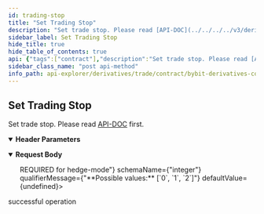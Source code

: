 ```yaml
---
id: trading-stop
title: "Set Trading Stop"
description: "Set trade stop. Please read [API-DOC](../../../../v3/derivatives/rest-contract/position/trading-stop#) first."
sidebar_label: Set Trading Stop
hide_title: true
hide_table_of_contents: true
api: {"tags":["contract"],"description":"Set trade stop. Please read [API-DOC](../../../../v3/derivatives/rest-contract/position/trading-stop#) first.","operationId":"trading-stop","parameters":[{"name":"apiKey","in":"header","description":"If not input, the default one will be used","required":false,"schema":{"type":"string"}},{"name":"secret","in":"header","description":"If not input, the default one will be used","required":false,"schema":{"type":"string"}}],"responses":{"200":{"description":"successful operation"}},"requestBody":{"content":{"application/json":{"schema":{"type":"object","properties":{"symbol":{"type":"string","description":"Symbol name"},"takeProfit":{"type":"string","description":"Take profit price","example":null},"stopLoss":{"type":"string","description":"Stop loss price","example":null},"tpSize":{"type":"string","description":"Take profit size","example":null},"slSize":{"type":"string","description":"Stop loss size","example":null},"tpTriggerBy":{"type":"string","description":"Take profit trigger price type","enum":["LastPrice","MarkPrice","IndexPrice"],"example":"MarkPrice"},"slTriggerBy":{"type":"string","description":"Stop loss trigger price type","enum":["LastPrice","MarkPrice","IndexPrice"],"example":"MarkPrice"},"trailingStop":{"type":"string","description":"Trailing stop","example":null},"activePrice":{"type":"string","description":"Trailing stop trigger price","example":null},"positionIdx":{"type":"integer","description":"Position index. 0=one-way-mode, 1=buy-hedge-mode, 2=sell-hedege-mode. <b>REQUIRED</b> for hedge-mode","enum":[0,1,2],"example":0}},"required":["symbol","positionIdx"]}}}},"method":"post","path":"/contract/v3/private/position/trading-stop","servers":[{"url":"https://api-testnet.bybit.com","description":"Testnet server"}],"jsonRequestBodyExample":{"symbol":"string","takeProfit":null,"stopLoss":null,"tpSize":null,"slSize":null,"tpTriggerBy":"MarkPrice","slTriggerBy":"MarkPrice","trailingStop":null,"activePrice":null,"positionIdx":0},"info":{"description":"Collection of derivatives - contract v3 Restul API, which covers USDT Perpetual, USDC Perpetual, Inverse Perpetual, Inverse Future and Option.\n","version":"3.0.0","title":"Bybit derivatives contract explorer"},"postman":{"name":"Set Trading Stop","description":{"content":"Set trade stop. Please read [API-DOC](../../../../v3/derivatives/rest-contract/position/trading-stop#) first.","type":"text/plain"},"url":{"path":["contract","v3","private","position","trading-stop"],"host":["{{baseUrl}}"],"query":[],"variable":[]},"header":[{"disabled":false,"description":{"content":"If not input, the default one will be used","type":"text/plain"},"key":"apiKey","value":""},{"disabled":false,"description":{"content":"If not input, the default one will be used","type":"text/plain"},"key":"secret","value":""},{"key":"Content-Type","value":"application/json"}],"method":"POST","body":{"mode":"raw","raw":"\"\"","options":{"raw":{"language":"json"}}}}}
sidebar_class_name: "post api-method"
info_path: api-explorer/derivatives/trade/contract/bybit-derivatives-contract-explorer
---
```



## Set Trading Stop



Set trade stop. Please read [API-DOC](../../../../v3/derivatives/rest-contract/position/trading-stop#) first.

<details style={{"marginBottom":"1rem"}} data-collapsed={false} open={true}><summary style={{}}><strong>Header Parameters</strong></summary><div><ul><ParamsItem className={"paramsItem"} param={{"name":"apiKey","in":"header","description":"If not input, the default one will be used","required":false,"schema":{"type":"string"}}}></ParamsItem><ParamsItem className={"paramsItem"} param={{"name":"secret","in":"header","description":"If not input, the default one will be used","required":false,"schema":{"type":"string"}}}></ParamsItem></ul></div></details><MimeTabs><TabItem label={"application/json"} value={"application/json-schema"}><details style={{}} data-collapsed={false} open={true}><summary style={{"textAlign":"left"}}><strong>Request Body</strong></summary><div style={{"textAlign":"left","marginLeft":"1rem"}}></div><ul style={{"marginLeft":"1rem"}}><SchemaItem collapsible={false} name={"symbol"} required={true} schemaDescription={"Symbol name"} schemaName={"string"} qualifierMessage={undefined} defaultValue={undefined}></SchemaItem><SchemaItem collapsible={false} name={"takeProfit"} required={false} schemaDescription={"Take profit price"} schemaName={"string"} qualifierMessage={undefined} defaultValue={undefined}></SchemaItem><SchemaItem collapsible={false} name={"stopLoss"} required={false} schemaDescription={"Stop loss price"} schemaName={"string"} qualifierMessage={undefined} defaultValue={undefined}></SchemaItem><SchemaItem collapsible={false} name={"tpSize"} required={false} schemaDescription={"Take profit size"} schemaName={"string"} qualifierMessage={undefined} defaultValue={undefined}></SchemaItem><SchemaItem collapsible={false} name={"slSize"} required={false} schemaDescription={"Stop loss size"} schemaName={"string"} qualifierMessage={undefined} defaultValue={undefined}></SchemaItem><SchemaItem collapsible={false} name={"tpTriggerBy"} required={false} schemaDescription={"Take profit trigger price type"} schemaName={"string"} qualifierMessage={"**Possible values:** [`LastPrice`, `MarkPrice`, `IndexPrice`]"} defaultValue={undefined}></SchemaItem><SchemaItem collapsible={false} name={"slTriggerBy"} required={false} schemaDescription={"Stop loss trigger price type"} schemaName={"string"} qualifierMessage={"**Possible values:** [`LastPrice`, `MarkPrice`, `IndexPrice`]"} defaultValue={undefined}></SchemaItem><SchemaItem collapsible={false} name={"trailingStop"} required={false} schemaDescription={"Trailing stop"} schemaName={"string"} qualifierMessage={undefined} defaultValue={undefined}></SchemaItem><SchemaItem collapsible={false} name={"activePrice"} required={false} schemaDescription={"Trailing stop trigger price"} schemaName={"string"} qualifierMessage={undefined} defaultValue={undefined}></SchemaItem><SchemaItem collapsible={false} name={"positionIdx"} required={true} schemaDescription={"Position index. 0=one-way-mode, 1=buy-hedge-mode, 2=sell-hedege-mode. <b>REQUIRED</b> for hedge-mode"} schemaName={"integer"} qualifierMessage={"**Possible values:** [`0`, `1`, `2`]"} defaultValue={undefined}></SchemaItem></ul></details></TabItem></MimeTabs><div><ApiTabs><TabItem label={"200"} value={"200"}><div>

successful operation

</div><div></div></TabItem></ApiTabs></div>
      
